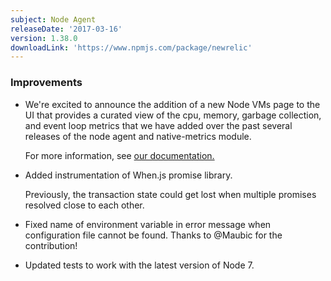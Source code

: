 ```yaml
---
subject: Node Agent
releaseDate: '2017-03-16'
version: 1.38.0
downloadLink: 'https://www.npmjs.com/package/newrelic'
---
```


### Improvements

* We're excited to announce the addition of a new Node VMs page to the UI that provides a curated view of the cpu, memory, garbage collection, and event loop metrics that we have added over the past several releases of the node agent and native-metrics module.

  For more information, see [our documentation.](https://docs.newrelic.com/docs/agents/nodejs-agent/supported-features/node-vms-statistics-page)
* Added instrumentation of When.js promise library.

  Previously, the transaction state could get lost when multiple promises resolved close to each other.
* Fixed name of environment variable in error message when configuration file cannot be found. Thanks to @Maubic for the contribution!
* Updated tests to work with the latest version of Node 7.
